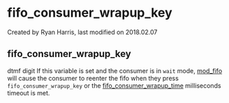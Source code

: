 
# fifo_consumer_wrapup_key 

 Created by  Ryan Harris, last modified on 2018.02.07

## fifo_consumer_wrapup_key

dtmf digit If this variable is set and the consumer is in `wait` mode, [mod\_fifo](../FreeSWITCH-Explained/Modules/mod_fifo_3966031.mdx#-add) will cause the consumer to reenter the fifo when they press `fifo_consumer_wrapup_key` or the [fifo\_consumer\_wrapup\_time](../FreeSWITCH-Explained/Dialplan/Variables-Master-List_16352570.mdx#fifo_consumer_wrapup_time) milliseconds timeout is met.


